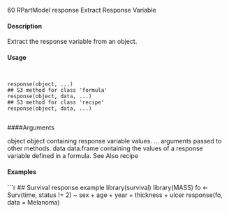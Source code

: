 
60 RPartModel
response Extract Response Variable

#### Description

Extract the response variable from an object.

#### Usage
<pre><code>

response(object, ...)
## S3 method for class 'formula'
response(object, data, ...)
## S3 method for class 'recipe'
response(object, data, ...)

</code></pre>
####Arguments

object object containing response variable values.
... arguments passed to other methods.
data data.frame containing the values of a response variable defined in a formula.
See Also
recipe

#### Examples
```r

## Survival response example
library(survival)
library(MASS)
fo <- Surv(time, status != 2) ~ sex + age + year + thickness + ulcer
response(fo, data = Melanoma)

